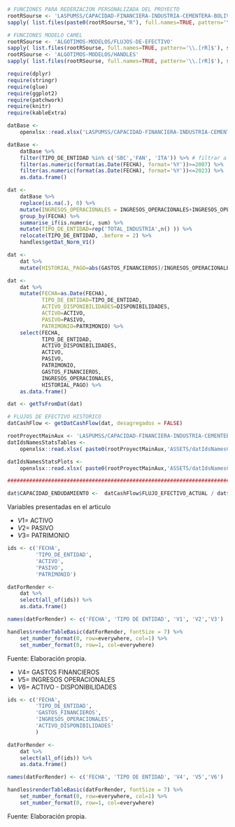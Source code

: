 ```r
# FUNCIONES PARA REDERZACION PERSONALIZADA DEL PROYECTO
rootRSourse <- 'LASPUMSS/CAPACIDAD-FINANCIERA-INDUSTRIA-CEMENTERA-BOLIVIA/'
sapply( list.files(paste0(rootRSourse,"R"), full.names=TRUE, pattern='\\.[rR]$'), source )

# FUNCIONES MODELO CAMEL
rootRSourse <- 'ALGOTIMOS-MODELOS/FLUJOS-DE-EFECTIVO'
sapply( list.files(rootRSourse, full.names=TRUE, pattern='\\.[rR]$'), source )
rootRSourse <- 'ALGOTIMOS-MODELOS/HANDLES'
sapply( list.files(rootRSourse, full.names=TRUE, pattern='\\.[rR]$'), source )

require(dplyr)
require(stringr)
require(glue)
require(ggplot2)
require(patchwork)
require(knitr)
require(kableExtra)

datBase <- 
    openxlsx::read.xlsx('LASPUMSS/CAPACIDAD-FINANCIERA-INDUSTRIA-CEMENTERA-BOLIVIA/DATA/datForArticle.xlsx')

datBase <- 
    datBase %>% 
    filter(TIPO_DE_ENTIDAD %in% c('SBC','FAN', 'ITA')) %>% # filtrar a mayor de la gestión del 2011
    filter(as.numeric(format(as.Date(FECHA), format='%Y'))>=2007) %>% 
    filter(as.numeric(format(as.Date(FECHA), format='%Y'))<=2023) %>% 
    as.data.frame() 

dat <- 
    datBase %>%
    replace(is.na(.), 0) %>% 
    mutate(INGRESOS_OPERACIONALES = INGRESOS_OPERACIONALES+INGRESOS_OPERATIVOS) %>% 
    group_by(FECHA) %>% 
    summarise_if(is.numeric, sum) %>% 
    mutate(TIPO_DE_ENTIDAD=rep('TOTAL_INDUSTRIA',n() )) %>%
    relocate(TIPO_DE_ENTIDAD, .before = 2) %>% 
    handles$getDat_Norm_V1() 

dat <- 
    dat %>% 
    mutate(HISTORIAL_PAGO=abs(GASTOS_FINANCIEROS)/INGRESOS_OPERACIONALES)

dat <- 
    dat %>% 
    mutate(FECHA=as.Date(FECHA),
           TIPO_DE_ENTIDAD=TIPO_DE_ENTIDAD,
           ACTIVO_DISPONIBILIDADES=DISPONIBILIDADES,
           ACTIVO=ACTIVO,
           PASIVO=PASIVO,
           PATRIMONIO=PATRIMONIO) %>% 
    select(FECHA, 
           TIPO_DE_ENTIDAD, 
           ACTIVO_DISPONIBILIDADES, 
           ACTIVO, 
           PASIVO,
           PATRIMONIO,
           GASTOS_FINANCIEROS,
           INGRESOS_OPERACIONALES,
           HISTORIAL_PAGO) %>% 
    as.data.frame()

dat <- getTsFromDat(dat)

# FLUJOS DE EFECTIVO HISTORICO
datCashFlow <- getDatCashFlow(dat, desagregados = FALSE)

rootProyectMainAux <- 'LASPUMSS/CAPACIDAD-FINANCIERA-INDUSTRIA-CEMENTERA-BOLIVIA/'
datIdsNamesStatsTables <-  
    openxlsx::read.xlsx( paste0(rootProyectMainAux,'ASSETS/datIdsNamesCamelIndicadores.xlsx') )

datIdsNamesStatsPlots <-  
    openxlsx::read.xlsx( paste0(rootProyectMainAux,'ASSETS/datIdsNamesCamelIndicadoresPlots.xlsx') )

#############################################################################

dat$CAPACIDAD_ENDUDAMIENTO <-  datCashFlow$FLUJO_EFECTIVO_ACTUAL / dat$INGRESOS_OPERACIONALES

```


\newpage
::: {custom-style="Titulo 2 enum"}
Variables presentadas en el articulo
:::

- $V1 =$ ACTIVO
- $V2 =$ PASIVO
- $V3 =$ PATRIMONIO

```r
ids <- c('FECHA',
         'TIPO_DE_ENTIDAD',
         'ACTIVO',
         'PASIVO', 
         'PATRIMONIO')

datForRender <- 
    dat %>% 
    select(all_of(ids)) %>% 
    as.data.frame()

names(datForRender) <- c('FECHA', 'TIPO DE ENTIDAD', 'V1', 'V2','V3')

handles$renderTableBasic(datForRender, fontSize = 7) %>%
    set_number_format(0, row=everywhere, col=1) %>% 
    set_number_format(0, row=1, col=everywhere)

```

::: {custom-style="NotasTablasImagenes"}
Fuente: Elaboración propia.
:::


\newpage


- $V4 =$ GASTOS FINANCIEROS
- $V5 =$ INGRESOS OPERACIONALES
- $V6 =$ ACTIVO - DISPONIBILIDADES

```r
ids <- c('FECHA',
         'TIPO_DE_ENTIDAD',
         'GASTOS_FINANCIEROS',
         'INGRESOS_OPERACIONALES',
         'ACTIVO_DISPONIBILIDADES'
         )

datForRender <- 
    dat %>% 
    select(all_of(ids)) %>% 
    as.data.frame()

names(datForRender) <- c('FECHA', 'TIPO DE ENTIDAD', 'V4', 'V5','V6')

handles$renderTableBasic(datForRender, fontSize = 7) %>%
    set_number_format(0, row=everywhere, col=1) %>% 
    set_number_format(0, row=1, col=everywhere)

```

::: {custom-style="NotasTablasImagenes"}
Fuente: Elaboración propia.
:::

